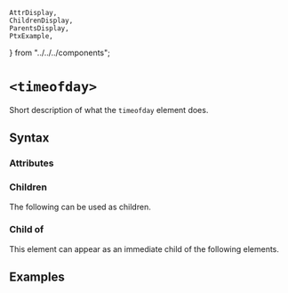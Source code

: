     AttrDisplay,
    ChildrenDisplay,
    ParentsDisplay,
    PtxExample,
} from "../../../components";

# `<timeofday>`

Short description of what the `timeofday` element does.

## Syntax

### Attributes

<AttrDisplay name="timeofday" />

### Children

The following can be used as children.

<ChildrenDisplay name="timeofday" />

### Child of

This element can appear as an immediate child of the following elements.

<ParentsDisplay name="timeofday" />

## Examples

    
